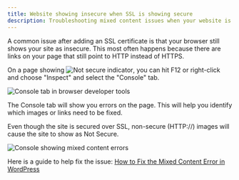```yaml
---
title: Website showing insecure when SSL is showing secure
description: Troubleshooting mixed content issues when your website is showing as insecure despite having SSL
---
```


A common issue after adding an SSL certificate is that your browser still shows your site as insecure. This most often happens because there are links on your page that still point to HTTP instead of HTTPS.

On a page showing ![Not secure indicator](./img/4406961221527.png), you can hit F12 or right-click and choose "Inspect" and select the "Console" tab.

![Console tab in browser developer tools](./img/4406961222167.png)

The Console tab will show you errors on the page. This will help you identify which images or links need to be fixed.

Even though the site is secured over SSL, non-secure (HTTP://) images will cause the site to show as Not Secure.

![Console showing mixed content errors](./img/4406961222679.png)

Here is a guide to help fix the issue: [How to Fix the Mixed Content Error in WordPress](https://www.wpbeginner.com/plugins/how-to-fix-the-mixed-content-error-in-wordpress-step-by-step/#:~:text=Fixing%20Mixed%20Content%20Error%20in,to%20configure%20the%20plugin%20settings.)